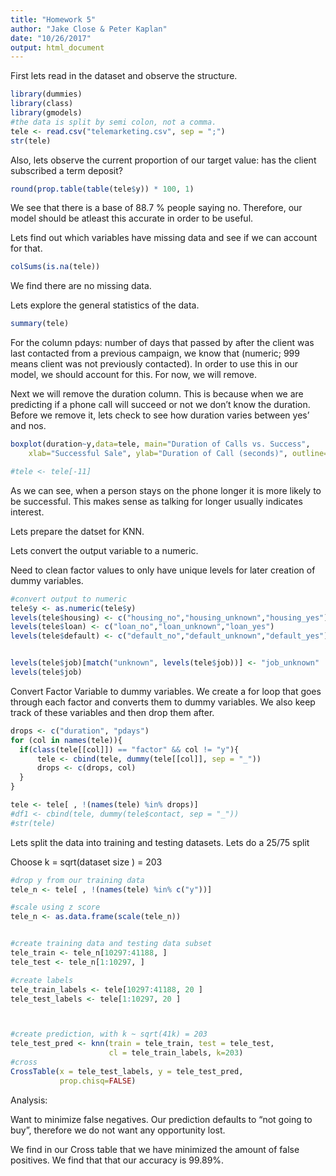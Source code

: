 ```yaml
---
title: "Homework 5"
author: "Jake Close & Peter Kaplan"
date: "10/26/2017"
output: html_document
---
```



First lets read in the dataset and observe the structure.
```r
library(dummies)
library(class)
library(gmodels)
#the data is split by semi colon, not a comma.
tele <- read.csv("telemarketing.csv", sep = ";")
str(tele)
```

Also, lets observe the current proportion of our target value: has the client subscribed a term deposit?

```r
round(prop.table(table(tele$y)) * 100, 1)
```
We see that there is a base of 88.7 % people saying no. Therefore, our model should be atleast this accurate in order to be useful.


Lets find out which variables have missing data and see if we can account for that.
```r
colSums(is.na(tele))
```
We find there are no missing data.

Lets explore the general statistics of the data.
```r
summary(tele)
```
For the column pdays: number of days that passed by after the client was last contacted from a previous campaign, we know that  (numeric; 999 means client was not previously contacted). In order to use this in our model, we should account for this. For now, we will remove.




Next we will remove the duration column. This is because when we are predicting if a phone call will succeed or not we don't know the duration. Before we remove it, lets check to see how duration varies between yes' and nos. 
```r

boxplot(duration~y,data=tele, main="Duration of Calls vs. Success", 
  	xlab="Successful Sale", ylab="Duration of Call (seconds)", outline=FALSE)

#tele <- tele[-11]

```
As we can see, when a person stays on the phone longer it is more likely to be successful. This makes sense as talking for longer usually indicates interest.

Lets prepare the datset for KNN.

Lets convert the output variable to a numeric.

Need to clean factor values to only have unique levels for later creation of dummy variables.
```r
#convert output to numeric
tele$y <- as.numeric(tele$y)
levels(tele$housing) <- c("housing_no","housing_unknown","housing_yes")
levels(tele$loan) <- c("loan_no","loan_unknown","loan_yes")
levels(tele$default) <- c("default_no","default_unknown","default_yes")


levels(tele$job)[match("unknown", levels(tele$job))] <- "job_unknown"
levels(tele$job)

```


Convert Factor Variable to dummy variables.
We create a for loop that goes through each factor and converts them to dummy variables.
We also keep track of these variables and then drop them after.
```r


drops <- c("duration", "pdays")
for (col in names(tele)){
  if(class(tele[[col]]) == "factor" && col != "y"){
      tele <- cbind(tele, dummy(tele[[col]], sep = "_"))
      drops <- c(drops, col)
  }
}

tele <- tele[ , !(names(tele) %in% drops)]
#df1 <- cbind(tele, dummy(tele$contact, sep = "_"))
#str(tele)
```


Lets split the data into training and testing datasets. Lets do a 25/75 split

Choose k  = sqrt(dataset size ) = 203
```r

#drop y from our training data
tele_n <- tele[ , !(names(tele) %in% c("y"))]

#scale using z score
tele_n <- as.data.frame(scale(tele_n))


#create training data and testing data subset
tele_train <- tele_n[10297:41188, ]
tele_test <- tele_n[1:10297, ]

#create labels
tele_train_labels <- tele[10297:41188, 20 ]
tele_test_labels <- tele[1:10297, 20 ]



#create prediction, with k ~ sqrt(41k) = 203
tele_test_pred <- knn(train = tele_train, test = tele_test,
                      cl = tele_train_labels, k=203)
#cross
CrossTable(x = tele_test_labels, y = tele_test_pred, 
           prop.chisq=FALSE)
```

Analysis:

Want to minimize false negatives. Our prediction defaults to "not going to buy", therefore we do not want any opportunity lost.

We find in our Cross table that we have minimized the amount of false positives. 
We find that that our accuracy is 99.89%.
